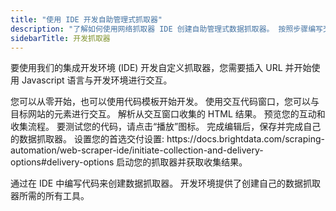 ```yaml
---
title: "使用 IDE 开发自助管理式抓取器"
description: "了解如何使用网络抓取器 IDE 创建自助管理式数据抓取器。 按照步骤编写交互和解析器代码，预览、保存和启动自定义抓取器。"
sidebarTitle: 开发抓取器
---
```


要使用我们的集成开发环境 (IDE) 开发自定义抓取器，您需要插入 URL 并开始使用 Javascript 语言与开发环境进行交互。

<Steps>
<Step title="从零开始/选择模板">
您可以从零开始，也可以使用代码模板开始开发。
</Step>

<Step title="编写交互代码 交互代码">
使用交互代码窗口，您可以与目标网站的元素进行交互。
</Step>

<Step title="编写解析器代码 解析器代码">
解析从交互窗口收集的 HTML 结果。
</Step>

<Step title="运行预览 预览">
预览您的互动和收集流程。 要测试您的代码，请点击“播放”图标。
</Step>

<Step title="保存您的代码">
完成编辑后，保存并完成自己的数据抓取器。

</Step>

<Step title="设置您的交付偏好">
设置您的首选交付设置: https://docs.brightdata.com/scraping-automation/web-scraper-ide/initiate-collection-and-delivery-options#delivery-options
</Step>

<Step title="启动抓取器运行">
启动您的抓取器并获取收集结果。
</Step>

</Steps>

通过在 IDE 中编写代码来创建数据抓取器。 开发环境提供了创建自己的数据抓取器所需的所有工具。

